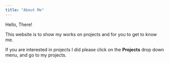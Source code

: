 ```yaml
---
title: "About Me"
---
```


Hello, There!


This website is to show my works on projects and for you to get to know me.

If you are interested in projects I did please click on the **Projects** 
drop down menu, and go to my projects.